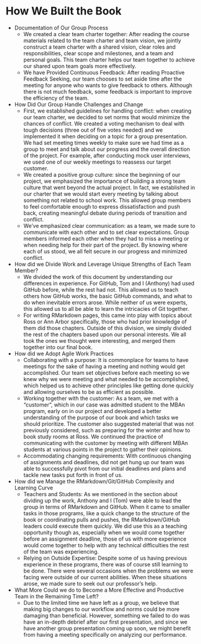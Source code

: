 # How We Built the Book

* Documentation of Our Group Process
    + We created a clear team charter together: After reading the course materials related to the team charter and team vision, we jointly construct a team charter with a shared vision, clear roles and responsibilities, clear scope and milestones, and a team and personal goals. This team charter helps our team together to achieve our shared upon team goals more effectively.
    + We have Provided Continuous Feedback: After reading Proactive Feedback Seeking, our team chooses to set aside time after the meeting for anyone who wants to give feedback to others. Although there is not much feedback, some feedback is important to improve the efficiency of the team. 
* How Did Our Group Handle Challenges and Change
    + First, we established guidelines for handling conflict: when creating our team charter, we decided to set norms that would minimize the chances of conflict. We created a voting mechanism to deal with tough decisions (three out of five votes needed) and we implemented it when deciding on a topic for a group presentation. We had set meeting times weekly to make sure we had time as a group to meet and talk about our progress and the overall direction of the project. For example, after conducting mock user interviews, we used one of our weekly meetings to reassess our target customer.
    + We created a positive group culture: since the beginning of our project, we emphasized the importance of building a strong team culture that went beyond the actual project. In fact, we established in our charter that we would start every meeting by talking about something not related to school work. This allowed group members to feel comfortable enough to express dissatisfaction and push back, creating meaningful debate during periods of transition and conflict.
    + We've emphasized clear communication: as a team, we made sure to communicate with each other and to set clear expectations. Group members informed each other when they had to miss a meeting or when needing help for their part of the project. By knowing where each of us stood, we all felt secure in our progress and minimized conflict.
* How did we Divide Work and Leverage Unique Strengths of Each Team Member?
    + We divided the work of this document by understanding our differences in experience. For GitHub, Tom and I (Anthony) had used GitHub before, while the rest had not. This allowed us to teach others how GitHub works, the basic GitHub commands, and what to do  when inevitable errors arose. While neither of us were experts, this allowed us to all be able to learn the intricacies of Git together. 
    + For writing RMarkdown pages, this came into play with topics about Ross or Ann Arbor specifically, those who had prior knowledge of them did those chapters. Outside of this division, we simply divided the rest of the chapters based upon our personal interests. We all took the ones we thought were interesting, and merged them together into our final book.
* How did we Adopt Agile Work Practices
    + Collaborating with a purpose: It is commonplace for teams to have meetings for the sake of having a meeting and nothing would get accomplished. Our team set objectives before each meeting so we knew why we were meeting and what needed to be accomplished, which helped us to achieve other principles like getting done quickly and allowing ourselves to be as efficient as possible. 
    + Working together with the customer: As a team, we met with a “customer”, which in our case was admitted student to the MBAn program, early on in our project and developed a better understanding of the purpose of our book and which tasks we should prioritize. The customer also suggested material that was not previously considered, such as preparing for the winter and how to book study rooms at Ross. We continued the practice of communicating with the customer by meeting with different MBAn students at various points in the project to gather their opinions.  
    + Accommodating changing requirements: With continuous changing of assignments and deadlines, did not get hung up our team was able to successfully pivot from our initial deadlines and plans and tackle new tasks put forth in front of us.
* How did we Manage the RMarkdown/Git/GitHub Complexity and Learning Curve
    + Teachers and Students: As we mentioned in the section about dividing up the work, Anthony and I (Tom) were able to lead the group in terms of RMarkdown and GitHub. When it came to smaller tasks in those programs, like a quick change to the structure of the book or coordinating pulls and pushes, the RMarkdown/GitHub leaders could execute them quickly. We did use this as a teaching opportunity though as, especially when we would come together before an assignment deadline, those of us with more experience would come together to help with any technical difficulties the rest of the team was experiencing.
    + Relying on Outside Expertise: Despite some of us having previous experience in these programs, there was of course still learning to be done. There were several occasions when the problems we were facing were outside of our current abilities. When these situations arose, we made sure to seek out our professor’s help.
* What More Could we do to Become a More Effective and Productive Team in the Remaining Time Left?
    + Due to the limited time we have left as a group, we believe that making big changes to our workflow and norms could be more damaging than beneficial. However, something we failed to do was have an in-depth debrief after our first presentation, and since we have another group presentation coming up soon, we might benefit from having a meeting specifically on analyzing our performance.